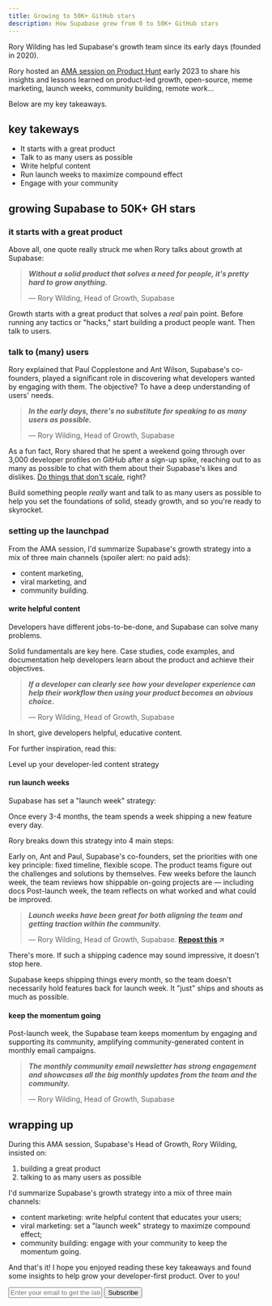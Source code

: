 ```yaml
---
title: Growing to 50K+ GitHub stars
description: How Supabase grew from 0 to 50K+ GitHub stars
---
```


Rory Wilding has led Supabase's growth team since its early days (founded in 2020).

Rory hosted an [AMA session on Product Hunt](https://www.producthunt.com/discussions/ama-session-on-product-led-growth-with-rory-head-of-growth-at-supabase) early 2023 to share his insights and lessons learned on product-led growth, open-source, meme marketing, launch weeks, community building, remote work…

Below are my key takeaways.

## key takeways

- It starts with a great product
- Talk to as many users as possible
- Write helpful content
- Run launch weeks to maximize compound effect
- Engage with your community

## growing Supabase to 50K+ <Tooltip tip="GitHub">GH</Tooltip> stars

### it starts with a great product

Above all, one quote really struck me when Rory talks about growth at Supabase:

> **_Without a solid product that solves a need for people, it's pretty hard to grow anything._**
>
> — Rory Wilding, Head of Growth, Supabase

Growth starts with a great product that solves a _real_ pain point. Before running any tactics or "hacks," start building a product people want. Then talk to users.

### talk to (many) users

Rory explained that Paul Copplestone and Ant Wilson, Supabase's co-founders, played a significant role in discovering what developers wanted by engaging with them. The objective? To have a deep understanding of users' needs.

> **_In the early days, there's no substitute for speaking to as many users as possible._**
>
> — Rory Wilding, Head of Growth, Supabase

As a fun fact, Rory shared that he spent a weekend going through over 3,000 developer profiles on GitHub after a sign-up spike, reaching out to as many as possible to chat with them about their Supabase's likes and dislikes. [Do things that don't scale](http://paulgraham.com/ds.html), right?

Build something people _really_ want and talk to as many users as possible to help you set the foundations of solid, steady growth, and so you're ready to skyrocket.

### setting up the launchpad

From the AMA session, I'd summarize Supabase's growth strategy into a mix of three main channels (spoiler alert: no paid ads):
- content marketing,
- viral marketing, and
- community building.

#### **write helpful content**

Developers have different jobs-to-be-done, and Supabase can solve many problems.

Solid fundamentals are key here. Case studies, code examples, and documentation help developers learn about the product and achieve their objectives.

> **_If a developer can clearly see how your developer experience can help their workflow then using your product becomes an obvious choice._**
>
> — Rory Wilding, Head of Growth, Supabase

In short, give developers helpful, educative content.

For further inspiration, read this:

<Card title="Introduction to the DEV Content Framework" href="https://read.cv/fmerian/dev">
  Level up your developer-led content strategy
</Card>

#### **run launch weeks**

Supabase has set a "launch week" strategy:

Once every 3-4 months, the team spends a week shipping a new feature every day.

Rory breaks down this strategy into 4 main steps:

<Steps>
  <Step title="Set up the priorities">
    Early on, Ant and Paul, Supabase's co-founders, set the priorities with one key principle: fixed timeline, flexible scope.
  </Step>
  <Step title="Build">
    The product teams figure out the challenges and solutions by themselves.
  </Step>
  <Step title="Review on-going projects">
    Few weeks before the launch week, the team reviews how shippable on-going projects are — including docs
  </Step>
  <Step title="Reflect">
    Post-launch week, the team reflects on what worked and what could be improved.
  </Step>
</Steps>

> **_Launch weeks have been great for both aligning the team and getting traction within the community._**
>
> — Rory Wilding, Head of Growth, Supabase. **[Repost this](https://x.com/fmerian/status/1735238222941446188) ↗︎**

There's more. If such a shipping cadence may sound impressive, it doesn't stop here.

Supabase keeps shipping things every month, so the team doesn't necessarily hold features back for launch week. It "just" ships and shouts as much as possible.

#### **keep the momentum going**

Post-launch week, the Supabase team keeps momentum by engaging and supporting its community, amplifying community-generated content in monthly email campaigns.

> **_The monthly community email newsletter has strong engagement and showcases all the big monthly updates from the team and the community._**
>
> — Rory Wilding, Head of Growth, Supabase

## wrapping up

During this AMA session, Supabase's Head of Growth, Rory Wilding, insisted on:
1. building a great product
2. talking to as many users as possible

I'd summarize Supabase's growth strategy into a mix of three main channels:

- content marketing: write helpful content that educates your users;
- viral marketing: set a "launch week" strategy to maximize compound effect;
- community building: engage with your community to keep the momentum going.

And that's it! I hope you enjoyed reading these key takeaways and found some insights to help grow your developer-first product. Over to you!

<form
  action="https://buttondown.com/api/emails/embed-subscribe/launchweek.dev"
  method="post"
  target="popupwindow"
  onsubmit="window.open('https://buttondown.com/launchweek.dev', 'popupwindow')"
  class="embeddable-buttondown-form"
>
  <input
    type="email"
    name="email"
    placeholder="Enter your email to get the latest updates"
    id="bd-email"
  />
  <input type="submit" value="Subscribe" />
</form>